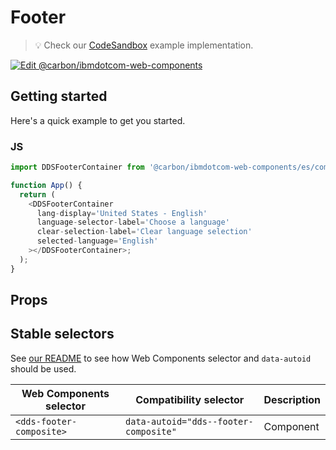 
# Footer

> 💡 Check our
> [CodeSandbox](https://githubbox.com/carbon-design-system/carbon-for-ibm-dotcom/tree/v1/packages/web-components/examples/codesandbox/components-react/footer)
> example implementation.

[![Edit @carbon/ibmdotcom-web-components](https://codesandbox.io/static/img/play-codesandbox.svg)](https://githubbox.com/carbon-design-system/carbon-for-ibm-dotcom/tree/v1/packages/web-components/examples/codesandbox/components-react/footer)

## Getting started

Here's a quick example to get you started.

### JS

```javascript
import DDSFooterContainer from '@carbon/ibmdotcom-web-components/es/components-react/footer/footer-container';

function App() {
  return (
    <DDSFooterContainer
      lang-display='United States - English'
      language-selector-label='Choose a language'
      clear-selection-label='Clear language selection'
      selected-language='English'
    ></DDSFooterContainer>;
  );
}
```

## Props

<Props of={PropTypesRef} />

## Stable selectors

See [our README](https://github.com/carbon-design-system/carbon-for-ibm-dotcom/tree/main/packages/web-components#stable-selectors-for-analytics-and-integratione2e-testing-in-web-components) to see how Web Components selector and `data-autoid` should be used.

| Web Components selector  | Compatibility selector                | Description |
| ------------------------ | ------------------------------------- | ----------- |
| `<dds-footer-composite>` | `data-autoid="dds--footer-composite"` | Component   |

<Description markdown={contributing} />
